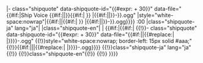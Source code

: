 |- class="shipquote" data-shipquote-id="{{#expr:{{{2|}}} + 30}}" data-file="{{#if:{{{14|}}}|Ship Voice {{#if:{{{1|}}}|{{{1|}}}|{{BASEPAGENAME}}}}{{#if:{{{3|}}}|&#32;{{{3}}}}} {{{2|}}}|{{#if:{{{1|}}}|{{{1|}}}|{{BASEPAGENAME}}}}{{{3|}}}-{{{2|}}}}}.ogg"
|style="white-space:nowrap"|{{#if:{{{4|}}}|{{{4|}}}|{{Audio|click_parent=true|file={{#if:{{{14|}}}|Ship Voice {{#if:{{{1|}}}|{{{1|}}}|{{BASEPAGENAME}}}}{{#if:{{{3|}}}|&#32;{{{3}}}}} {{{2|}}}|{{#if:{{{1|}}}|{{{1|}}}|{{BASEPAGENAME}}}}{{{3|}}}-{{{2|}}}}}.ogg}}}} {{{2|}}}:00
|class="shipquote-ja" lang="ja"|{{{5|}}}
|class="shipquote-en"|{{{6|}}}
|{{{7|}}}
{{#if:{{{8|}}}|{{#if:{{{10|}}}|
{{!}}- class="shipquote" data-shipquote-id="{{#expr:{{{2|}}} + 30}}" data-file="{{#if:{{{13|}}}|{{{13|}}}|{{BASEPAGENAME}}{{#replace:{{{8|}}}| |}}}}-{{{2|}}}.ogg"
{{!}}style="white-space:nowrap; border-left: 15px solid #aaa;"{{!}}{{#if:{{{9|}}}|{{{9|}}}|{{Audio|click_parent=true|file={{#if:{{{13|}}}|{{#replace:{{{13|}}}| |}}|{{BASEPAGENAME}}{{#replace:{{{8|}}}| |}}}}-{{{2|}}}.ogg}}}} {{{8|}}}
{{!}}class="shipquote-ja" lang="ja"{{!}}{{{10|}}}
{{!}}class="shipquote-en"{{!}}{{{11|}}}
{{!}}{{{12|}}}
}}}}